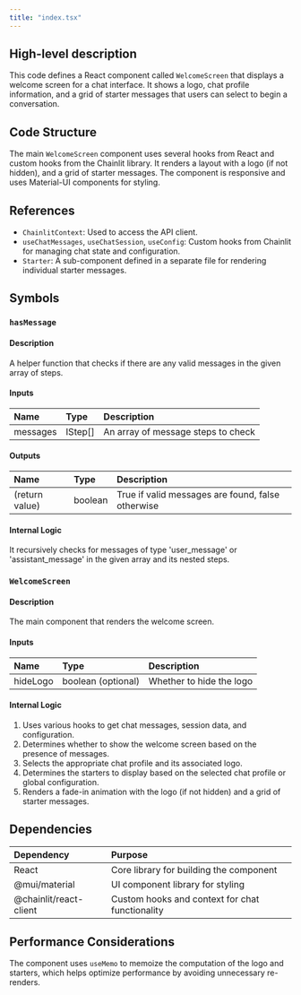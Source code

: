 ```yaml
---
title: "index.tsx"
---
```


## High-level description
This code defines a React component called `WelcomeScreen` that displays a welcome screen for a chat interface. It shows a logo, chat profile information, and a grid of starter messages that users can select to begin a conversation.

## Code Structure
The main `WelcomeScreen` component uses several hooks from React and custom hooks from the Chainlit library. It renders a layout with a logo (if not hidden), and a grid of starter messages. The component is responsive and uses Material-UI components for styling.

## References
- `ChainlitContext`: Used to access the API client.
- `useChatMessages`, `useChatSession`, `useConfig`: Custom hooks from Chainlit for managing chat state and configuration.
- `Starter`: A sub-component defined in a separate file for rendering individual starter messages.

## Symbols

### `hasMessage`
#### Description
A helper function that checks if there are any valid messages in the given array of steps.

#### Inputs
| Name | Type | Description |
|:-----|:-----|:------------|
| messages | IStep[] | An array of message steps to check |

#### Outputs
| Name | Type | Description |
|:-----|:-----|:------------|
| (return value) | boolean | True if valid messages are found, false otherwise |

#### Internal Logic
It recursively checks for messages of type 'user_message' or 'assistant_message' in the given array and its nested steps.

### `WelcomeScreen`
#### Description
The main component that renders the welcome screen.

#### Inputs
| Name | Type | Description |
|:-----|:-----|:------------|
| hideLogo | boolean (optional) | Whether to hide the logo |

#### Internal Logic
1. Uses various hooks to get chat messages, session data, and configuration.
2. Determines whether to show the welcome screen based on the presence of messages.
3. Selects the appropriate chat profile and its associated logo.
4. Determines the starters to display based on the selected chat profile or global configuration.
5. Renders a fade-in animation with the logo (if not hidden) and a grid of starter messages.

## Dependencies
| Dependency | Purpose |
|:-----------|:--------|
| React | Core library for building the component |
| @mui/material | UI component library for styling |
| @chainlit/react-client | Custom hooks and context for chat functionality |

## Performance Considerations
The component uses `useMemo` to memoize the computation of the logo and starters, which helps optimize performance by avoiding unnecessary re-renders.